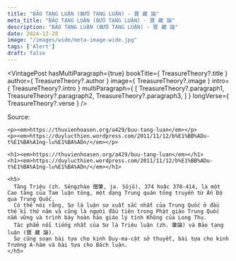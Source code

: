 ```yaml
---
title: "BẢO TẠNG LUẬN (BỬU TẠNG LUẬN) - 寶 藏 論"
meta_title: "BẢO TẠNG LUẬN (BỬU TẠNG LUẬN) - 寶 藏 論"
description: "BẢO TẠNG LUẬN (BỬU TẠNG LUẬN) - 寶 藏 論"
date: 2024-12-28
image: "/images/wide/meta-image-wide.jpg"
tags: ['Alert']
draft: false
---
```



<div style="width: 50%; margin: auto">
  <Youtube client:load id={TreasureTheory?.youtubeId} title={TreasureTheory?.title} />
</div>

<VintagePost
  hasMultiParagraph={true}
  bookTitle={ TreasureTheory?.title }
  author={ TreasureTheory?.author }
  image={ TreasureTheory?.image }
  intro={ TreasureTheory?.intro }
  multiParagraph={
    [
      TreasureTheory?.paragraph1,
      TreasureTheory?.paragraph2,
      TreasureTheory?.paragraph3,
    ]
  }
  longVerse={ TreasureTheory?.verse }
/>

<div className="grid bg-body dark:bg-darkmode-body">

  <div className="container vi-teachings">
    <p>Source:</p>

    <p><em>https://thuvienhoasen.org/a429/buu-tang-luan</em></p>
    <p><em>https://duylucthien.wordpress.com/2011/11/12/b%E1%BB%ADu-t%E1%BA%A1ng-lu%E1%BA%ADn/</em></p>

    <h1><em>https://thuvienhoasen.org/a429/buu-tang-luan</em></h1>
    <h1><em>https://duylucthien.wordpress.com/2011/11/12/b%E1%BB%ADu-t%E1%BA%A1ng-lu%E1%BA%ADn/</em></h1>

    <h5>
      Tăng Triệu (zh. Sēngzhào 僧肇, ja. Sōjō), 374 hoặc 378-414, là một Cao tăng của Tam luận tông, một dạng Trung quán tông truyền từ Ấn Độ qua Trung Quốc.
      Có thể nói rằng, Sư là luận sư xuất sắc nhất của Trung Quốc ở đầu thế kỉ thứ năm và cũng là người đầu tiên trong Phật giáo Trung Quốc nắm vững và trình bày hoàn hảo giáo lý tính Không của Long Thụ.
      Tác phẩm nổi tiếng nhất của Sư là Triệu luận (zh. 肇論) và Bảo tạng luận (寶 藏 論).
      Sư cũng soạn bài tựa cho kinh Duy-ma-cật sở thuyết, bài tựa cho kinh Trường A-hàm và bài tựa cho Bách luận.
    </h5>
  </div>

</div>
